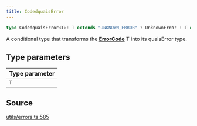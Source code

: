 ```yaml
---
title: CodedquaisError
---
```


```ts
type CodedquaisError<T>: T extends "UNKNOWN_ERROR" ? UnknownError : T extends "NOT_IMPLEMENTED" ? NotImplementedError : T extends "UNSUPPORTED_OPERATION" ? UnsupportedOperationError : T extends "NETWORK_ERROR" ? NetworkError : T extends "SERVER_ERROR" ? ServerError : T extends "TIMEOUT" ? TimeoutError : T extends "BAD_DATA" ? BadDataError : T extends "CANCELLED" ? CancelledError : T extends "BUFFER_OVERRUN" ? BufferOverrunError : T extends "NUMERIC_FAULT" ? NumericFaultError : ... extends ... ? ... : ...;
```

A conditional type that transforms the [**ErrorCode**](/content/type-aliases/ErrorCode) T into its quaisError type.

## Type parameters

| Type parameter |
| :------ |
| `T` |

## Source

[utils/errors.ts:585](https://github.com/dominant-strategies/quais.js/blob/751386e3ad6372322a3c76548f56b903bfed1896/src/utils/errors.ts#L585)
